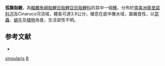 {{Speciesbox 
| taxon = Bryconamericus singularis
| status = NE
| status_system = IUCN3.1
| authority = [[Román-Valencia|Román-Valencia]], [[Taphorn|Taphorn]] & [[Ruiz-C.|Ruiz-C.]], 2008
| synonyms = 
}}
'''孤齧脂鯉'''，為[[輻鰭魚綱|輻鰭魚綱]][[脂鯉目|脂鯉目]][[脂鯉亞目|脂鯉亞目]][[脂鯉科|脂鯉科]]的其中一個[[種|種]]，分布於[[南美洲|南美洲]][[奧里諾科河|奧里諾科河]]及Cinaruco河流域，體長可達3.9公分，棲息在底中層水域，屬雜食性，以[[昆蟲|昆蟲]]、[[蝸牛|蝸牛]]及[[植物|植物]]為食，生活習性不明。

==参考文献==
{{refbegin}}
*{{FishBase_species|genus=Bryconamericus|species=singularis|year=2014|month=1}}
{{refend}}

{{Taxonbar|from=Q5623496}}

[[Category:齧脂鯉屬|singularis]]
[[Category:2008年描述的鱼类|B]]

{{魚類小作品}}